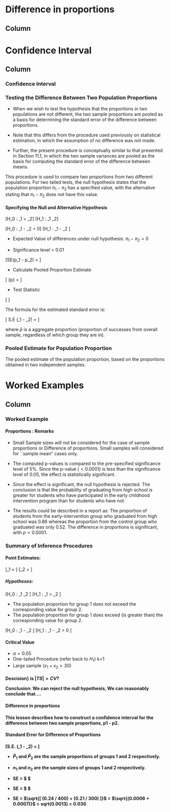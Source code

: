 Difference in proportions {data-navmenu="Inference Procedures"}
====================================================================

Column {.tabset}
-------------------------------------------------

Confidence Interval {data-navmenu="Difference In Proportions"}
====================================================================

Column {.tabset}
-------------------------------------------------


### Confidence Interval

### Testing the Difference Between Two Population Proportions

*  When we wish to test the hypothesis that the proportions in two populations are not different, the two sample proportions are pooled as a basis for determining the standard error of the
difference between proportions.

*  Note that this differs from the procedure used previously on statistical estimation, in which
the assumption of no difference was not made.

*  Further, the present procedure is conceptually similar to that presented in Section 11.1, in which the two sample variances are pooled as the basis for computing the standard error of the difference between means.




This procedure is used to compare two proportions from two different populations. For two tailed tests, the null hypothesis states that the population proportion $\pi_1-\pi_2$ has a specified value, with the alternative stating that  $\pi_1-\pi_2$ does not have this value. 



<h4> Specifying the Null and Alternative Hypothesis</h4>


\[H_0 : \pi_1 = \pi_2\]
\[H_1 : \pi_1 \neq \pi_2\]

\[H_0 : \pi_1 - \pi_2 = 0\]
\[H_1 : \pi_1 -  \pi_2 \neq 0\]




*  Expected Value of differences under null hypothesis: $\pi_1 - \pi_2 = 0$

*  Significance level = 0.01

\[SE(p_1 - p_2) = \sqrt{\bar{p}(1-\bar{p})\left( \frac{1}{n_1} + \frac{1}{n_2} \right)  }\]

*  Calculate Pooled Proportion Estimate

\[ \bar{p} = \frac{29 + 62}{1110 + 1553} \]

*  Test Statistic

\[ \frac{(p_1 - p_2) - (\pi_1 - \pi_2)}{SE(\pi_1 - \pi_2)} \]



The formula for the estimated standard error is:

\[ S.E (\hat{p}_1 - \hat{p}_2)  = \sqrt{\bar{p}(100- \bar{p}) \left( {1 \over n_1} + {1 \over n_2}  \right)} \]


where $\bar{p}$ is a aggregate proportion (proportion of successes from overall sample, regardless of which group they are in).

### Pooled Estimate for Population Proportion

The pooled estimate of the population proportion, based on the proportions obtained in two independent samples.





Worked Examples {data-navmenu="Difference In Proportions"}
====================================================================

Column {.tabset}
-------------------------------------------------




### Worked Example




<h4> Proportions : Remarks</h4>

*  Small Sample sizes will not be considered for the case of sample proportions or Difference of proportions. Small samples will considered for ``sample mean" cases only.

*  The computed p-values is compared to the pre-specified significance level of 5\%. Since the p-value ($<0.0001$) is less than the significance level of 0.05, the effect is statistically significant. 

*  Since the effect is significant, the null hypothesis is rejected. The conclusion is that the probability of graduating from high school is greater for students who have participated in the early childhood intervention program than for students who have not. 

*  The results could be described in a report as:
The proportion of students from the early-intervention group who graduated from high school was 0.86 whereas the proportion from the control group who graduated was only 0.52. The difference in proportions is significant, with $p < 0.0001$.


### Summary of Inference Procedures

<h4> Point Estimates:</h4>
\[\hat{p}_1 = \frac{x_1}{n_1}  \]
\[\hat{p}_2 = \frac{x_2}{n_2}  \]


<h5>Hypotheses:</h5>
\[H_0 : \qquad \pi_1 \leq \pi_2   \]
\[H_1 : \qquad \pi_1 > \pi_2   \]


*  The population proportion for group 1 does not exceed the corresponding value for group 2. 
*  The population proportion for group 1 does exceed (is greater than) the corresponding value for group 2.


\[H_0 : \qquad \pi_1 - \pi_2  \leq 0  \]
\[H_1 : \qquad \pi_1 - \pi_2 > 0   \]

<h4> Critical Value</h4>

*  $\alpha = 0.05$
*  One-tailed Procedure (refer back to $H_1$) k=1
*  Large sample ($x_1+x_2 > 30$)


<h4> Descision}
is $|TS| > CV$?

Conclusion: We can reject the null hypothesis, We can reasonably conclude that....




<h4> Difference in proportions<h4>
This lesson describes how to construct a confidence interval for the difference between two sample proportions, p1 - p2.




<h4> Standard Error for Difference of Proportions<h4>

\[S.E. (\hat{P}_1 - \hat{P}_2)  = \sqrt{ [P_1 \times (1 - P_1) / n_1] + [P_2 \times (1 - P_2) / n_2] } \] 

* $\hat{P}_1$ and $\hat{P}_2$ are the sample proportions of groups 1 and 2 respectively.
* $n_1$ and $n_2$ are the sample sizes of groups 1 and 2 respectively.



* SE = $\sqrt{ [p_1 \times (1 - p_1) / n_1] + [p_2 \times (1 - p_2) / n_2] } $
* SE = $\sqrt{ [0.40 \times 0.60 / 400] + [0.30 \times 0.70 / 300] } $
* SE  = $\sqrt{[ (0.24 / 400) + (0.21 / 300) ]}$ = $\sqrt{(0.0006 + 0.0007)}$ = sqrt(0.0013) = 0.036 

